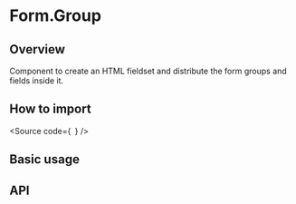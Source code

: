 

<Meta of={Stories} />

# Form.Group

## Overview

Component to create an HTML fieldset and distribute the form groups and fields inside it.

## How to import

<Source
  code={`
`}
/>

## Basic usage

<Canvas of={Stories.Base} />

## API

<ArgTypes of={Stories} />
